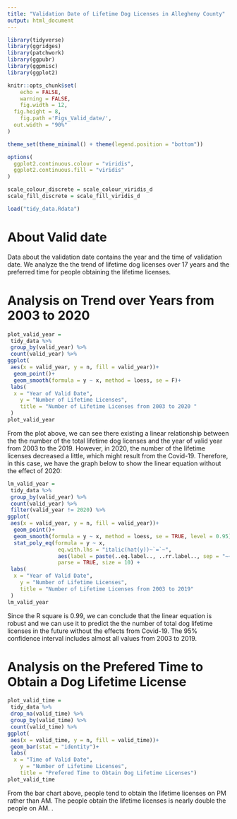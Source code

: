 ```yaml
---
title: "Validation Date of Lifetime Dog Licenses in Allegheny County"
output: html_document
---
```


```r
library(tidyverse)
library(ggridges)
library(patchwork)
library(ggpubr)
library(ggpmisc)
library(ggplot2)

knitr::opts_chunk$set(
	echo = FALSE,
	warning = FALSE,
	fig.width = 12, 
  fig.height = 8,
	fig.path ='Figs_Valid_date/',
  out.width = "90%"
)

theme_set(theme_minimal() + theme(legend.position = "bottom"))

options(
  ggplot2.continuous.colour = "viridis",
  ggplot2.continuous.fill = "viridis"
)

scale_colour_discrete = scale_colour_viridis_d
scale_fill_discrete = scale_fill_viridis_d

load("tidy_data.Rdata")
```

# About Valid date

Data about the validation date contains the year and the time of validation date. We analyze the the trend of lifetime dog licenses over 17 years and the preferred time for people obtaining the lifetime licenses. 

# Analysis on Trend over Years from 2003 to 2020

```r
plot_valid_year =
 tidy_data %>%
 group_by(valid_year) %>%
 count(valid_year) %>%
ggplot(
 aes(x = valid_year, y = n, fill = valid_year))+
  geom_point()+
  geom_smooth(formula = y ~ x, method = loess, se = F)+
 labs(
  x = "Year of Valid Date",
    y = "Number of Lifetime Licenses",
    title = "Number of Lifetime Licenses from 2003 to 2020 "
 )
plot_valid_year
```

From the plot above, we can see there existing a linear relationship between the the number of the total lifetime dog licenses and the year of valid year from 2003 to the 2019. However, in 2020, the number of the lifetime licenses decreased a little, which might result from the Covid-19. Therefore, in this case, we have the graph below to show the linear equation without the effect of 2020:

```r
lm_valid_year =
 tidy_data %>%
 group_by(valid_year) %>%
 count(valid_year) %>%
 filter(valid_year != 2020) %>%
ggplot(
 aes(x = valid_year, y = n, fill = valid_year))+
  geom_point()+
  geom_smooth(formula = y ~ x, method = loess, se = TRUE, level = 0.95) +
  stat_poly_eq(formula = y ~ x,
                eq.with.lhs = "italic(hat(y))~`=`~",
                aes(label = paste(..eq.label.., ..rr.label.., sep = "~~~")), 
                parse = TRUE, size = 10) +
 labs(
  x = "Year of Valid Date",
    y = "Number of Lifetime Licenses",
    title = "Number of Lifetime Licenses from 2003 to 2019"
 )
lm_valid_year
```

Since the R square is 0.99, we can conclude that the linear equation is robust and we can use it to predict the the number of total dog lifetime licenses in the future without the effects from Covid-19. The 95% confidence interval includes almost all values from 2003 to 2019. 

# Analysis on the Prefered Time to Obtain a Dog Lifetime License

```r
plot_valid_time =
 tidy_data %>%
 drop_na(valid_time) %>%
 group_by(valid_time) %>%
 count(valid_time) %>%
ggplot(
 aes(x = valid_time, y = n, fill = valid_time))+
 geom_bar(stat = "identity")+
 labs(
  x = "Time of Valid Date",
    y = "Number of Lifetime Licenses",
    title = "Prefered Time to Obtain Dog Lifetime Licenses")
plot_valid_time
```

From the bar chart above, people tend to obtain the lifetime licenses on PM rather than AM. The people obtain the lifetime licenses is nearly double the people on AM. 
.